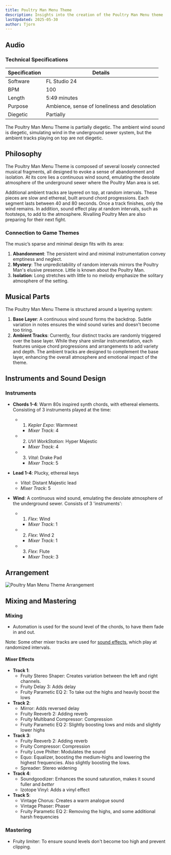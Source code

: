 ```yaml
---
title: Poultry Man Menu Theme
description: Insights into the creation of the Poultry Man Menu theme
lastUpdated: 2025-05-30
author: Tjorn
---
```


## Audio
<AudioPlayer 
	src="/music/poultry-man-song.mp3"
	title="Poultry Man Menu Music"
	description="A haunting, ambient theme designed to evoke loneliness and mystery in the underground sewers. Built on a foundation of continuous wind and layered with ethereal synths and plucky keys, this track immerses players in the desolate world of the Poultry Man, blending diegetic and non-diegetic elements for a deeply atmospheric experience."
/>

### Technical Specifications

| Specification | Details                                      |
| ------------- | -------------------------------------------- |
| Software      | FL Studio 24                                 |
| BPM           | 100                                          |
| Length        | 5:49 minutes                                 |
| Purpose       | Ambience, sense of loneliness and desolation |
| Diegetic      | Partially                                    |

The Poultry Man Menu Theme is partially diegetic. The ambient wind sound is diegetic, simulating wind in the underground sewer system, but the ambient tracks playing on top are not diegetic.

## Philosophy

The Poultry Man Menu Theme is composed of several loosely connected musical fragments, all designed to evoke a sense of abandonment and isolation. At its core lies a continuous wind sound, emulating the desolate atmosphere of the underground sewer where the Poultry Man area is set.

Additional ambient tracks are layered on top, at random intervals. These pieces are slow and ethereal, built around chord progressions. Each segment lasts between 40 and 80 seconds. Once a track finishes, only the wind remains. In addition, sound effect play at random intervals, such as footsteps, to add to the atmosphere. Rivalling Poultry Men are also preparing for their next fight.

### Connection to Game Themes

The music’s sparse and minimal design fits with its area:

1. **Abandonment**: The persistent wind and minimal instrumentation convey emptiness and neglect.
2. **Mystery**: The unpredictability of random intervals mirrors the Poultry Man's elusive presence. Little is known about the Poultry Man.
3. **Isolation**: Long stretches with little to no melody emphasize the solitary atmosphere of the setting.

## Musical Parts

The Poultry Man Menu Theme is structured around a layering system:

1. **Base Layer**: A continuous wind sound forms the backdrop. Subtle variation in notes ensures the wind sound varies and doesn't become too tiring.
2. **Ambient Tracks**: Currently, four distinct tracks are randomly triggered over the base layer. While they share similar instrumentation, each features unique chord progressions and arrangements to add variety and depth. The ambient tracks are designed to complement the base layer, enhancing the overall atmosphere and emotional impact of the theme.

## Instruments and Sound Design

### Instruments

- **Chords 1-4**: Warm 80s inspired synth chords, with ethereal elements. Consisting of 3 instruments played at the time:

  - 1. _Kepler Expo_: Warmnest
    - _Mixer Track_: 4
  - 2. _UVI WorkStation_: Hyper Majestic
    - _Mixer Track_: 4
  - 3. _Vital_: Drake Pad
    - _Mixer Track_: 5

- **Lead 1-4**: Plucky, ethereal keys

  - _Vital_: Distant Majestic lead
  - _Mixer Track_: 5

- **Wind**: A continuous wind sound, emulating the desolate atmosphere of the underground sewer. Consists of 3 'instruments':
  - 1. _Flex_: Wind
    - _Mixer Track_: 1
  - 2. _Flex_: Wind 2
    - _Mixer Track_: 1
  - 3. _Flex_: Flute
    - _Mixer Track_: 3

## Arrangement

![Poultry Man Menu Theme Arrangement](../../../../../assets/fowl-play/art/music/poultry-man-menu/arangement.png)

## Mixing and Mastering

### Mixing

- Automation is used for the sound level of the chords, to have them fade in and out.

Note: Some other mixer tracks are used for [sound effects](/fowl-play/art/sound/poultry-man-menu), which play at randomized intervals.


#### Mixer Effects

- **Track 1**:
  - Fruity Stereo Shaper: Creates variation between the left and right channels.
  - Fruity Delay 3: Adds delay
  - Fruity Parametic EQ 2: To take out the highs and heavily boost the lows
- **Track 2**:
  - Mirror: Adds reversed delay
  - Fruity Reeverb 2: Adding reverb
  - Fruity Multiband Compressor: Compression
  - Fruity Parametic EQ 2: Slightly boosting lows and mids and slightly lower highs
- **Track 3**:
  - Fruity Reeverb 2: Adding reverb
  - Fruity Compressor: Compression
  - Fruity Love Philter: Modulates the sound
  - Equo: Equalizer, boosting the medium-highs and lowering the highest frequencies. Also slightly boosting the lows.
  - Spreader: Stereo widening
- **Track 4**:
  - Soundgoodizer: Enhances the sound saturation, makes it sound fuller and _better_
  - Izotope Vinyl: Adds a vinyl effect
- **Track 5**:
  - Vintage Chorus: Creates a warm analogue sound
  - Vintage Phaser: Phaser
  - Fruity Parametic EQ 2: Removing the highs, and some additional harsh frequencies

### Mastering

- Fruity limiter: To ensure sound levels don't become too high and prevent clipping.
